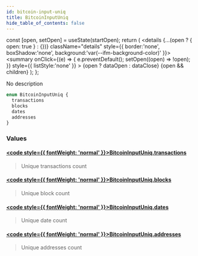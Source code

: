 ```yaml
---
id: bitcoin-input-uniq
title: BitcoinInputUniq
hide_table_of_contents: false
---
```







  const [open, setOpen] = useState(startOpen);
  return (
    <details {...(open ? { open: true } : {})} className="details" style={{ border:'none', boxShadow:'none', background:'var(--ifm-background-color)' }}>
      <summary
        onClick={(e) => {
          e.preventDefault();
          setOpen((open) => !open);
        }}
        style={{ listStyle:'none' }}
      >
      {open ? dataOpen : dataClose}
      </summary>
      {open && children}
    </details>
  );
};








No description


```graphql
enum BitcoinInputUniq {
  transactions
  blocks
  dates
  addresses
}
```




### Values

#### [<code style={{ fontWeight: 'normal' }}>BitcoinInputUniq.<b>transactions</b></code>](#)  
> 
> 
> Unique transactions count
> 

#### [<code style={{ fontWeight: 'normal' }}>BitcoinInputUniq.<b>blocks</b></code>](#)  
> 
> 
> Unique block count
> 

#### [<code style={{ fontWeight: 'normal' }}>BitcoinInputUniq.<b>dates</b></code>](#)  
> 
> 
> Unique date count
> 

#### [<code style={{ fontWeight: 'normal' }}>BitcoinInputUniq.<b>addresses</b></code>](#)  
> 
> 
> Unique addresses count
> 



